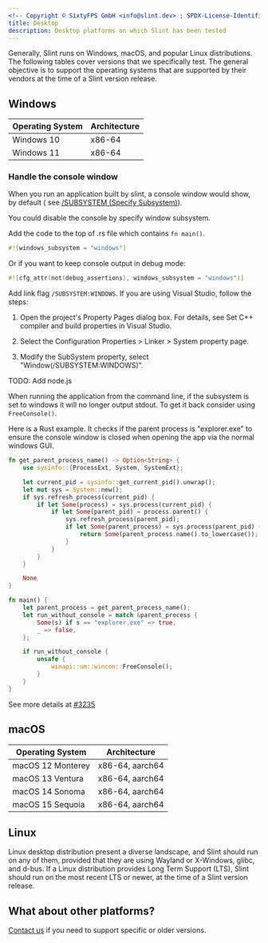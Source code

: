 ```yaml
---
<!-- Copyright © SixtyFPS GmbH <info@slint.dev> ; SPDX-License-Identifier: MIT -->
title: Desktop
description: Desktop platforms on which Slint has been tested
---
```



Generally, Slint runs on Windows, macOS, and popular Linux distributions. The following tables
cover versions that we specifically test. The general objective is to support the operating systems that
are supported by their vendors at the time of a Slint version release.

## Windows

| Operating System | Architecture |
| ---------------- | ------------ |
| Windows 10       | x86-64       |
| Windows 11       | x86-64       |

### Handle the console window

When you run an application built by slint, a console window would show, by default ( see [/SUBSYSTEM (Specify Subsystem)](https://learn.microsoft.com/en-us/cpp/build/reference/subsystem-specify-subsystem?view=msvc-170)).

You could disable the console by specify window subsystem.

<Tabs syncKey="dev-language">
<TabItem label="Rust">

Add the code to the top of .rs file which contains `fn main()`.

```rust
#![windows_subsystem = "windows"]
```

Or if you want to keep console output in debug mode:

```rust
#![cfg_attr(not(debug_assertions), windows_subsystem = "windows")]
```
</TabItem>
<TabItem label="C++">

Add link flag `/SUBSYSTEM:WINDOWS`. If you are using Visual Studio, follow the steps:

1. Open the project's Property Pages dialog box. For details, see Set C++ compiler and build properties in Visual Studio.

2. Select the Configuration Properties > Linker > System property page.

3. Modify the SubSystem property, select "Window(/SUBSYSTEM:WINDOWS)".

</TabItem>
<TabItem label="Node.js">

TODO: Add node.js
</TabItem>
</Tabs>

When running the application from the command line, if the subsystem is set to windows it will no longer output stdout. To get it back consider using `FreeConsole()`.

Here is a Rust example. It checks if the parent process is "explorer.exe" to ensure the console window is closed when opening the app via the normal windows GUI.

```rust
fn get_parent_process_name() -> Option<String> {
    use sysinfo::{ProcessExt, System, SystemExt};

    let current_pid = sysinfo::get_current_pid().unwrap();
    let mut sys = System::new();
    if sys.refresh_process(current_pid) {
        if let Some(process) = sys.process(current_pid) {
            if let Some(parent_pid) = process.parent() {
                sys.refresh_process(parent_pid);
                if let Some(parent_process) = sys.process(parent_pid) {
                    return Some(parent_process.name().to_lowercase());
                }
            }
        }
    }

    None
}

fn main() {
    let parent_process = get_parent_process_name();
    let run_without_console = match &parent_process {
        Some(s) if s == "explorer.exe" => true,
        _ => false,
    };

    if run_without_console {
        unsafe {
            winapi::um::wincon::FreeConsole();
        }
    }
}
```

See more details at [#3235](https://github.com/slint-ui/slint/issues/3235)

## macOS

| Operating System  | Architecture    |
| ----------------- | --------------- |
| macOS 12 Monterey | x86-64, aarch64 |
| macOS 13 Ventura  | x86-64, aarch64 |
| macOS 14 Sonoma   | x86-64, aarch64 |
| macOS 15 Sequoia  | x86-64, aarch64 |

## Linux

Linux desktop distribution present a diverse landscape, and Slint should run on any of them, provided that they
are using Wayland or X-Windows, glibc, and d-bus. If a Linux distribution provides Long Term Support (LTS),
Slint should run on the most recent LTS or newer, at the time of a Slint version release.

## What about other platforms?
[Contact us](https://slint.dev/contact) if you need to support specific or older versions.
